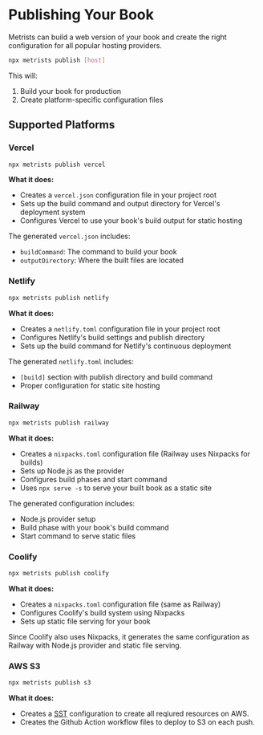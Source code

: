 
# Publishing Your Book

Metrists can build a web version of your book and create the right configuration for all popular hosting providers.

```bash
npx metrists publish [host]
```

This will:
1. Build your book for production
2. Create platform-specific configuration files

## Supported Platforms

### Vercel

```bash
npx metrists publish vercel
```

**What it does:**
- Creates a `vercel.json` configuration file in your project root
- Sets up the build command and output directory for Vercel's deployment system
- Configures Vercel to use your book's build output for static hosting

The generated `vercel.json` includes:
- `buildCommand`: The command to build your book
- `outputDirectory`: Where the built files are located

### Netlify

```bash
npx metrists publish netlify
```

**What it does:**
- Creates a `netlify.toml` configuration file in your project root
- Configures Netlify's build settings and publish directory
- Sets up the build command for Netlify's continuous deployment

The generated `netlify.toml` includes:
- `[build]` section with publish directory and build command
- Proper configuration for static site hosting

### Railway

```bash
npx metrists publish railway
```

**What it does:**
- Creates a `nixpacks.toml` configuration file (Railway uses Nixpacks for builds)
- Sets up Node.js as the provider
- Configures build phases and start command
- Uses `npx serve -s` to serve your built book as a static site

The generated configuration includes:
- Node.js provider setup
- Build phase with your book's build command
- Start command to serve static files

### Coolify

```bash
npx metrists publish coolify
```

**What it does:**
- Creates a `nixpacks.toml` configuration file (same as Railway)
- Configures Coolify's build system using Nixpacks
- Sets up static file serving for your book

Since Coolify also uses Nixpacks, it generates the same configuration as Railway with Node.js provider and static file serving.

### AWS S3

```bash
npx metrists publish s3
```

**What it does:**
- Creates a [SST](https://sst.dev/) configuration to create all reqiured resources on AWS.
- Creates the Github Action workflow files to deploy to S3 on each push.

